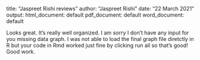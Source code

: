 title: "Jaspreet Rishi reviews"
author: "Jaspreet Rishi"
date: "22 March 2021"
output:
  html_document: default
  pdf_document: default
  word_document: default

Looks great. It's really well organized. I am sorry I don't have any input for you missing data graph. I was not able to load the final graph file diretctly in R but your code in Rmd worked just fine by clicking run all so that's good!
Good work.
